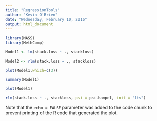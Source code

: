 ```yaml
---
title: "RegressionTools"
author: "Kevin O'Brien"
date: "Wednesday, February 10, 2016"
output: html_document
---
```


```r
library(MASS)
library(MethComp)
```


```r
Model1 <- lm(stack.loss ~ ., stackloss)

Model2 <- rlm(stack.loss ~ ., stackloss)

plot(Model1,which=c(3))
```
```r
summary(Model1)
```
```r
plot(Model1)
```
```r
rlm(stack.loss ~ ., stackloss, psi = psi.hampel, init = "lts")
```

Note that the `echo = FALSE` parameter was added to the code chunk to prevent printing of the R code that generated the plot.
